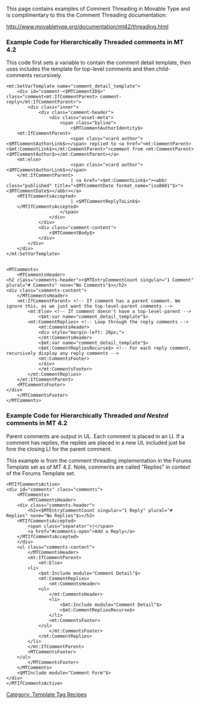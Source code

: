 [[Category: Template Tag Recipes]]

This page contains examples of Comment Threading in Movable Type and is complimentary to this the Comment Threading documentation:

http://www.movabletype.org/documentation/mt42/threading.html


=== Example Code for Hierarchically Threaded comments in MT 4.2 ===

This code first sets a variable to contain the comment detail template, then uses includes the template for top-level comments and then child-comments recursively.

<pre>
<mt:SetVarTemplate name="comment_detail_template">
    <div id="comment-<$MTCommentID$>" class="comment<mt:IfCommentParent> comment-reply</mt:IfCommentParent>">
        <div class="inner">
            <div class="comment-header">
                <div class="asset-meta">
                    <span class="byline">
                        <$MTCommentAuthorIdentity$>
    <mt:IfCommentParent>
                        <span class="vcard author"><$MTCommentAuthorLink$></span> replied to <a href="<mt:CommentParent><$mt:CommentLink$></mt:CommentParent>">comment from <mt:CommentParent><$MTCommentAuthor$></mt:CommentParent></a>
    <mt:else>
                        <span class="vcard author"><$MTCommentAuthorLink$></span>
    </mt:IfCommentParent>
                        | <a href="<$mt:CommentLink$>"><abbr class="published" title="<$MTCommentDate format_name="iso8601"$>"><$MTCommentDate$></abbr></a>
    <MTIfCommentsAccepted>
                        | <$MTCommentReplyToLink$>
    </MTIfCommentsAccepted>
                    </span>
                </div>
            </div>
            <div class="comment-content">
                <$MTCommentBody$>
            </div>
        </div>
    </div>
</mt:SetVarTemplate>


<MTComments>
    <MTCommentsHeader>
<h2 class="comments-header"><$MTEntryCommentCount singular="1 Comment" plural="# Comments" none="No Comments"$></h2>
<div class="comments-content">
    </MTCommentsHeader>
    <mt:IfCommentParent> <!-- If comment has a parent comment. We ignore this, as we just want the top-level-parent comments -->
        <mt:Else> <!-- If comment doesn't have a top-level-parent -->
            <$mt:var name="comment_detail_template"$>
        <mt:CommentReplies> <!-- Loop through the reply comments -->
            <mt:CommentsHeader>
            <div style="margin-left: 20px;">
            </mt:CommentsHeader>
            <$mt:var name="comment_detail_template"$>
            <$mt:CommentRepliesRecurse$> <!-- For each reply comment, recursively display any reply comments -->    
            <mt:CommentsFooter>
            </div>
            </mt:CommentsFooter>
        </mt:CommentReplies>
    </mt:IfCommentParent>
    <MTCommentsFooter>
</div>
    </MTCommentsFooter>
</MTComments>
</pre>


=== Example Code for Hierarchically Threaded ''and Nested'' comments in MT 4.2 ===

Parent comments are output in UL. Each comment is placed in an LI. If a comment has replies, the replies are placed in a new UL included just be fore the closing LI for the parent comment.

This example is from the comment threading implementation in the Forums Template set as of  MT 4.2. Note, comments are called "Replies" in context of the Forums Template set.

<pre>
<MTIfCommentsActive>
<div id="comments" class="comments">
    <MTComments>
        <MTCommentsHeader>
    <div class="comments-header">
        <h2><$MTEntryCommentCount singular="1 Reply" plural="# Replies" none="No Replies"$></h2>
    <MTIfCommentsAccepted>
        <span class="separator">|</span>
        <a href="#comments-open">Add a Reply</a>
    </MTIfCommentsAccepted>
    </div>
    <ul class="comments-content">
        </MTCommentsHeader>
        <mt:IfCommentParent>
            <mt:Else>
        <li>
            <$mt:Include module="Comment Detail"$>
            <mt:CommentReplies>
                <mt:CommentsHeader>
            <ul>
                </mt:CommentsHeader>
                <li>
                    <$mt:Include module="Comment Detail"$>
                    <$mt:CommentRepliesRecurse$>
                </li>
                <mt:CommentsFooter>
            </ul>
                </mt:CommentsFooter>
            </mt:CommentReplies>
        </li>
        </mt:IfCommentParent>
        <MTCommentsFooter>
    </ul>
        </MTCommentsFooter>
    </MTComments>
    <$MTInclude module="Comment Form"$>
</div>
</MTIfCommentsActive>
</pre>